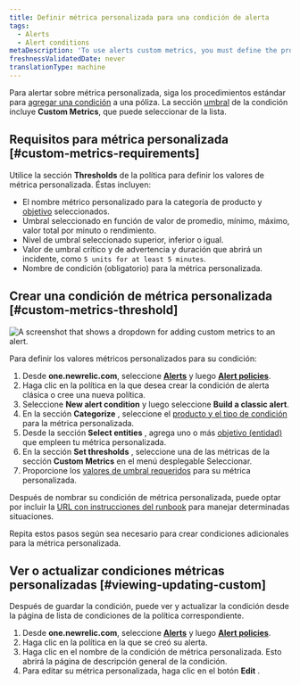 ```yaml
---
title: Definir métrica personalizada para una condición de alerta
tags:
  - Alerts
  - Alert conditions
metaDescription: 'To use alerts custom metrics, you must define the product and entity, select the exact custom metric name, and define the thresholds.'
freshnessValidatedDate: never
translationType: machine
---
```


Para alertar sobre métrica personalizada, siga los procedimientos estándar para [agregar una condición](/docs/alerts-applied-intelligence/new-relic-alerts/alert-conditions/create-alert-conditions) a una póliza. La sección [umbral](/docs/alerts-applied-intelligence/new-relic-alerts/advanced-alerts/advanced-techniques/set-thresholds-alert-condition) de la condición incluye <DNT>**Custom Metrics**</DNT>, que puede seleccionar de la lista.

## Requisitos para métrica personalizada [#custom-metrics-requirements]

Utilice la sección <DNT>**Thresholds**</DNT> de la política para definir los valores de métrica personalizada. Éstas incluyen:

* El nombre métrico personalizado para la categoría de producto y [objetivo](/docs/new-relic-solutions/get-started/glossary/#alert-target) seleccionados.
* Umbral seleccionado en función de valor de promedio, mínimo, máximo, valor total por minuto o rendimiento.
* Nivel de umbral seleccionado superior, inferior o igual.
* Valor de umbral crítico y de advertencia y duración que abrirá un incidente, como `5 units for at least 5 minutes`.
* Nombre de condición (obligatorio) para la métrica personalizada.

## Crear una condición de métrica personalizada [#custom-metrics-threshold]

<img title="Set custom metrics on your alerts" alt="A screenshot that shows a dropdown for adding custom metrics to an alert." src="/images/alerts_screenshot-crop_custom-metrics.webp" />

Para definir los valores métricos personalizados para su condición:

1. Desde <DNT>**one.newrelic.com**</DNT>, seleccione [<DNT>**Alerts**</DNT>](https://one.newrelic.com/alerts-ai) y luego [<DNT>**Alert policies**</DNT>](https://one.newrelic.com/alerts-ai/condition-builder/policy-list).
2. Haga clic en la política en la que desea crear la condición de alerta clásica o cree una nueva política.
3. Seleccione <DNT>**New alert condition**</DNT> y luego seleccione <DNT>**Build a classic alert**</DNT>.
4. En la sección <DNT>**Categorize**</DNT> , seleccione el [producto y el tipo de condición](/docs/alerts-applied-intelligence/new-relic-alerts/alert-conditions/create-alert-conditions) para la métrica personalizada.
5. Desde la sección <DNT>**Select entities**</DNT> , agrega uno o más [objetivo (entidad)](/docs/new-relic-solutions/get-started/glossary/#alert-target) que empleen tu métrica personalizada.
6. En la sección <DNT>**Set thresholds**</DNT> , seleccione una de las métricas de la sección <DNT>**Custom Metrics**</DNT> en el menú desplegable Seleccionar.
7. Proporcione los [valores de umbral requeridos](#custom-metrics-requirements) para su métrica personalizada.

Después de nombrar su condición de métrica personalizada, puede optar por incluir la [URL con instrucciones del runbook](/docs/alerts-applied-intelligence/new-relic-alerts/advanced-alerts/understand-technical-concepts/provide-runbook-instructions-alert-activity) para manejar determinadas situaciones.

Repita estos pasos según sea necesario para crear condiciones adicionales para la métrica personalizada.

## Ver o actualizar condiciones métricas personalizadas [#viewing-updating-custom]

Después de guardar la condición, puede ver y actualizar la condición desde la página de lista de condiciones de la política correspondiente.

1. Desde <DNT>**one.newrelic.com**</DNT>, seleccione [<DNT>**Alerts**</DNT>](https://one.newrelic.com/alerts-ai) y luego [<DNT>**Alert policies**</DNT>](https://one.newrelic.com/alerts-ai/condition-builder/policy-list).
2. Haga clic en la política en la que se creó su alerta.
3. Haga clic en el nombre de la condición de métrica personalizada. Esto abrirá la página de descripción general de la condición.
4. Para editar su métrica personalizada, haga clic en el botón <DNT>**Edit**</DNT> .